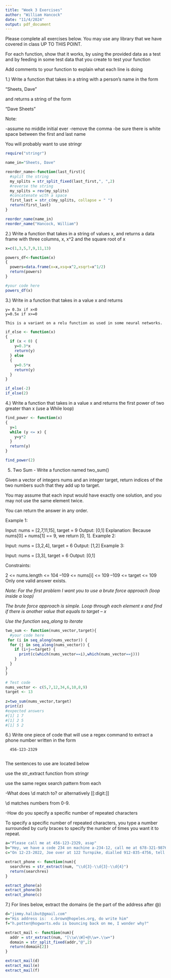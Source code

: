 ---
title: "Week 3 Exercises"
author: "William Hancock"
date: "11/4/2024"
output: pdf_document
---

Please complete all exercises below. You may use any library that we have covered in class UP TO THIS POINT. 

For each function,  show that it works, by using the provided data as a test
and by feeding in some test data that you create to test your function

Add comments to your function to explain what each line is doing

1.) Write a function that takes in a string with a person's name in the form

"Sheets, Dave"

and returns a string of the form

"Dave Sheets"

Note:

-assume no middle initial ever
-remove the comma
-be sure there is white space between the first and last name

You will probably want to use stringr

```{R}
require("stringr")

name_in="Sheets, Dave"

reorder_name<-function(last_first){
  #split the string
  my_splits = str_split_fixed(last_first,", ",2)
  #reverse the string
  my_splits = rev(my_splits)
  #concatenate with a space
  first_last = str_c(my_splits, collapse = " ")
  return(first_last)
}

reorder_name(name_in)
reorder_name("Hancock, William")

```

2.) Write a function that takes in a string of values x, and returns a data frame
with three columns,  x, x^2 and the square root of x

```{R}
x=c(1,3,5,7,9,11,13)

powers_df<-function(x)
{
  powers=data.frame(x=x,xsq=x^2,xsqrt=x^1/2)
  return(powers)
}

#your code here
powers_df(x)
```


3.) Write in a function that takes in a value x and returns
    
    y= 0.3x if x<0
    y=0.5x if x>=0
    
    This is a variant on a relu function as used in some neural networks.
    
```{r}
if_else <- function(x)
{
  if (x < 0) {
    y=0.3*x
    return(y)
  } else 
  {
    y=0.5*x
    return(y)
  }
}

if_else(-2)
if_else(2)
```
    

4.) Write a function that takes in a value x and returns the first power of two
greater than x  (use a While loop)

```{r}
find_power <- function(x)
{  
  y=1
  while (y <= x) {
    y=y*2
  }
  return(y)
}

find_power(2)
```


5) Two Sum - Write a function named two_sum()

Given a vector of integers nums and an integer target, return indices of the two numbers such that they add up to target.

You may assume that each input would have exactly one solution, and you may not use the same element twice.

You can return the answer in any order.

Example 1:

Input: nums = [2,7,11,15], target = 9
Output: [0,1]
Explanation: Because nums[0] + nums[1] == 9, we return [0, 1].
Example 2:

Input: nums = [3,2,4], target = 6
Output: [1,2]
Example 3:

Input: nums = [3,3], target = 6
Output: [0,1]

Constraints:

2 <= nums.length <= 104
–109 <= nums[i] <= 109
–109 <= target <= 109
Only one valid answer exists.
 

*Note: For the first problem I want you to use a brute force approach (loop inside a loop)* 

*The brute force approach is simple. Loop through each element x and find if there is another value that equals to target – x*

*Use the function seq_along to iterate*

```{r}
two_sum <- function(nums_vector,target){
  #your code here
 for (i in seq_along(nums_vector)) {
  for (j in seq_along(nums_vector)) {
    if (i+j==target) {
      print(c(which(nums_vector==i),which(nums_vector==j)))
    }
  }
}
}

# Test code
nums_vector <- c(5,7,12,34,6,10,8,9)
target <- 13
 
z=two_sum(nums_vector,target)
print(z)
#expected answers
#[1] 1 7
#[1] 2 5
#[1] 5 2

```

6.) Write one piece of code that will use a regex command to extract a phone
number written in the form

      456-123-2329
      
The sentences to use are located below

use the str_extract function from stringr

use the same regex search pattern from each

-What does \\d match to?  or alternatively [[:digit:]]

\\d matches numbers from 0-9.

-How do you specify a specific number of repeated characters

To specify a specific number of repeated characters, you type a number surrounded by curly braces to specify the number of times you want it to repeat.

```{R}
a="Please call me at 456-123-2329, asap"
b="Hey, we have a code 234 on machine a-234-12, call me at 678-321-98766"
c="On 12-23-2022, Joe over at 122 Turnpike, dialled 912-835-4756, tell me by 9:02 pm Wed"

extract_phone <- function(num){
  searchres = str_extract(num, "\\d{3}-\\d{3}-\\d{4}")
  return(searchres)
}

extract_phone(a)
extract_phone(b)
extract_phone(c)

```

7.)  For lines below,  extract the domains (ie the part of the address after @)

```{R}
d="jimmy.halibut@gmail.com"
e="His address is:  c.brown@hopeles.org, do write him"
f="h.potter@hogwarts.edu is bouncing back on me, I wonder why?"

extract_mail <- function(num){
  addr = str_extract(num, "[\\w\\W]+@\\w+.\\w+")
  domain = str_split_fixed(addr,"@",2)
  return(domain[2])
}

extract_mail(d)
extract_mail(e)
extract_mail(f)

```


